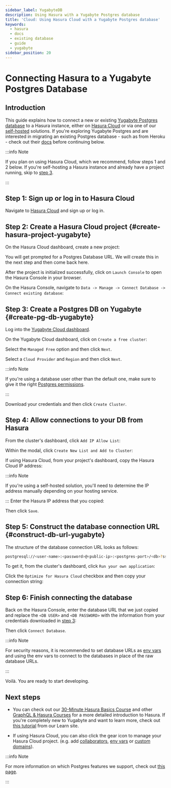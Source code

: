 ```yaml
---
sidebar_label: YugabyteDB
description: Using Hasura with a Yugabyte Postgres database
title: 'Cloud: Using Hasura Cloud with a Yugabyte Postgres database'
keywords:
  - hasura
  - docs
  - existing database
  - guide
  - yugabyte
sidebar_position: 20
---
```



# Connecting Hasura to a Yugabyte Postgres Database

## Introduction

This guide explains how to connect a new or existing [Yugabyte Postgres database](https://www.yugabyte.com/) to a Hasura
instance, either on [Hasura Cloud](https://cloud.hasura.io?skip_onboarding=true) or via one of our
[self-hosted](/deployment/deployment-guides/index.mdx) solutions. If you're exploring Yugabyte Postgres and are
interested in migrating an existing Postgres database - such as from Heroku - check out their
[docs](https://docs.yugabyte.com/preview/migrate/migrate-steps/) before continuing below.

:::info Note

If you plan on using Hasura Cloud, which we recommend, follow steps 1 and 2 below. If you're self-hosting a Hasura
instance and already have a project running, skip to [step 3](#create-pg-db-yugabyte).

:::

## Step 1: Sign up or log in to Hasura Cloud

Navigate to [Hasura Cloud](https://cloud.hasura.io/signup/?pg=docs&plcmt=body&cta=navigate-to-hasura-cloud&tech=default)
and sign up or log in.

## Step 2: Create a Hasura Cloud project {#create-hasura-project-yugabyte}

On the Hasura Cloud dashboard, create a new project:

<Thumbnail src="/img/cloud-dbs/create-hasura-cloud-project.png" alt="Create Hasura Cloud project" width="1000px" />

You will get prompted for a Postgres Database URL. We will create this in the next step and then come back here.

After the project is initialized successfully, click on `Launch Console` to open the Hasura Console in your browser.

On the Hasura Console, navigate to `Data -> Manage -> Connect Database -> Connect existing database`:

<Thumbnail src="/img/cloud-dbs/existing-db-setup.png" alt="Hasura Cloud database setup" width="700px" />

## Step 3: Create a Postgres DB on Yugabyte {#create-pg-db-yugabyte}

Log into the [Yugabyte Cloud dashboard](https://cloud.yugabyte.com/login).

On the Yugabyte Cloud dashboard, click on `Create a free cluster`:

<Thumbnail src="/img/cloud-dbs/yugabyte/yb-step-2.png" alt="Create cluster on Yugabyte" width="1000px" />

Select the `Managed Free` option and then click `Next`.

<Thumbnail src="/img/cloud-dbs/yugabyte/yb-step-3a.png" alt="Managed Free cluster on Yugabyte" width="1000px" />

Select a `Cloud Provider` and `Region` and then click `Next`.

<Thumbnail src="/img/cloud-dbs/yugabyte/yb-step-3b.png" alt="Cloud Provider and Region on Yugabyte" width="1000px" />

:::info Note

If you're using a database user other than the default one, make sure to give it the right
[Postgres permissions](/deployment/postgres-requirements.mdx#managed-pg-permissions).

:::

Download your credentials and then click `Create Cluster`.

<Thumbnail
  src="/img/cloud-dbs/yugabyte/yb-step-3c.png"
  alt="Create cluster on Yugabyte after downloading credentials"
  width="1000px"
/>

## Step 4: Allow connections to your DB from Hasura

From the cluster's dashboard, click `Add IP Allow List`:

<Thumbnail src="/img/cloud-dbs/yugabyte/yb-step-3d.png" alt="Add IP Allow List on Yugabyte" width="1000px" />

Within the modal, click `Create New List and Add to Cluster`:

<Thumbnail
  src="/img/cloud-dbs/yugabyte/yb-step-3e.png"
  alt="Create New List and Add to Cluster on Yugabyte"
  width="1000px"
/>

If using Hasura Cloud, from your project's dashboard, copy the Hasura Cloud IP address:

<Thumbnail src="/img/projects/hasura-cloud-ip.png" alt="Hasura Cloud IP field" width="1000px" />

:::info Note

If you're using a self-hosted solution, you'll need to determine the IP address manually depending on your hosting
service.

::: Enter the Hasura IP address that you copied:

<Thumbnail
  src="/img/cloud-dbs/yugabyte/yb-step-3f.png"
  alt="Add Hasura IP to database in Allow List on Yugabyte"
  width="700px"
/>

Then click `Save`.

## Step 5: Construct the database connection URL {#construct-db-url-yugabyte}

The structure of the database connection URL looks as follows:

```bash
postgresql://<user-name>:<password>@<public-ip>:<postgres-port>/<db>?ssl=true&sslmode=require
```

To get it, from the cluster's dashboard, click `Run your own application`:

<Thumbnail
  src="/img/cloud-dbs/yugabyte/yb-step-3g.png"
  alt="Run your own application on cluster dashboard"
  width="700px"
/>

Click the `Optimize for Hasura Cloud` checkbox and then copy your connection string:

<Thumbnail
  src="/img/cloud-dbs/yugabyte/yb-step-3h.png"
  alt="Copy connection string on cluster dashboard"
  width="1000px"
/>

## Step 6: Finish connecting the database

Back on the Hasura Console, enter the database URL that we just copied and replace the `<DB USER>` and `<DB PASSWORD>`
with the information from your credentials downloaded in [step 3](#create-pg-db-yugabyte):

<Thumbnail src="/img/cloud-dbs/yugabyte/yb-step-3i.png" alt="Database setup" width="600px" />

Then click `Connect Database`.

:::info Note

For security reasons, it is recommended to set database URLs as [env vars](/hasura-cloud/projects/env-vars.mdx) and
using the env vars to connect to the databases in place of the raw database URLs.

:::

Voilà. You are ready to start developing.

<Thumbnail src="/img/cloud-dbs/hasura-console.png" alt="Hasura Console" width="1100px" />

## Next steps

- You can check out our [30-Minute Hasura Basics Course](https://hasura.io/learn/graphql/hasura/introduction/) and other
  [GraphQL & Hasura Courses](https://hasura.io/learn/) for a more detailed introduction to Hasura. If you're completely
  new to Yugabyte and want to learn more, check out
  [this tutorial](https://hasura.io/learn/database/yugabyte/introduction/) from our Learn site.

- If using Hasura Cloud, you can also click the gear icon to manage your Hasura Cloud project. (e.g. add
  [collaborators](/hasura-cloud/projects/collaborators.mdx), [env vars](/hasura-cloud/projects/env-vars.mdx) or
  [custom domains](/hasura-cloud/projects/domains.mdx)).

<Thumbnail src="/img/getting-started/project-manage.png" alt="Project actions" width="860px" />

:::info Note

For more information on which Postgres features we support, check out [this page](/databases/feature-support.mdx).

:::
